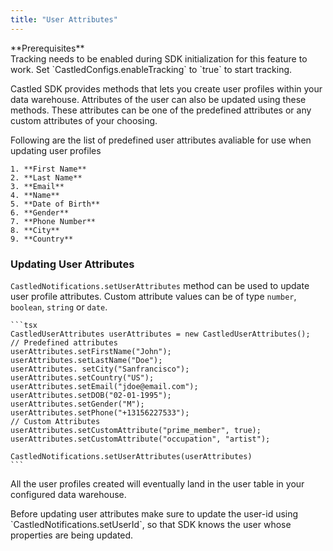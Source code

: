 ```yaml
---
title: "User Attributes"
---
```


<Note>
  **Prerequisites** <br />
  Tracking needs to be enabled during SDK initialization for this feature to work.
  Set `CastledConfigs.enableTracking` to `true` to start tracking.
</Note>

Castled SDK provides methods that lets you create user profiles within your data warehouse. Attributes of the user can also be updated
using these methods. These attributes can be one of the predefined attributes or any custom attributes of your choosing.

Following are the list of predefined user attributes avaliable for use when updating user profiles

    1. **First Name**
    2. **Last Name**
    3. **Email**
    4. **Name**
    5. **Date of Birth**
    6. **Gender**
    7. **Phone Number**
    8. **City**
    9. **Country**

### Updating User Attributes

`CastledNotifications.setUserAttributes` method can be used to update user profile attributes. Custom attribute values can be of type `number`, `boolean`, `string` or `date`.

    ```tsx
    CastledUserAttributes userAttributes = new CastledUserAttributes();
    // Predefined attributes
    userAttributes.setFirstName("John");
    userAttributes.setLastName("Doe");
    userAttributes. setCity("Sanfrancisco");
    userAttributes.setCountry("US");
    userAttributes.setEmail("jdoe@email.com");
    userAttributes.setDOB("02-01-1995");
    userAttributes.setGender("M");
    userAttributes.setPhone("+13156227533");
    // Custom Attributes
    userAttributes.setCustomAttribute("prime_member", true);
    userAttributes.setCustomAttribute("occupation", "artist");

    CastledNotifications.setUserAttributes(userAttributes)
    ```

All the user profiles created will eventually land in the user table in your configured data warehouse.

<Warning>
  Before updating user attributes make sure to update the user-id using
  `CastledNotifications.setUserId`, so that SDK knows the user whose properties
  are being updated.
</Warning>
